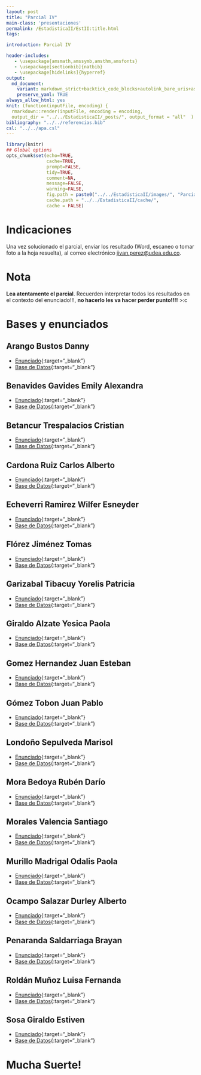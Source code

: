 ```yaml
---
layout: post
title: "Parcial IV"
main-class: 'presentaciones'
permalink: /EstadisticaII/EstII:title.html
tags:

introduction: Parcial IV

header-includes:
   - \usepackage{amsmath,amssymb,amsthm,amsfonts}
   - \usepackage[sectionbib]{natbib}
   - \usepackage[hidelinks]{hyperref}
output:
  md_document:
    variant: markdown_strict+backtick_code_blocks+autolink_bare_uris+ascii_identifiers+tex_math_single_backslash
    preserve_yaml: TRUE
always_allow_html: yes   
knit: (function(inputFile, encoding) {
  rmarkdown::render(inputFile, encoding = encoding,
  output_dir = "../../EstadisticaII/_posts/", output_format = "all"  ) })
bibliography: "../../referencias.bib"
csl: "../../apa.csl"
---
```


```r
library(knitr)
## Global options
opts_chunk$set(echo=TRUE,
               cache=TRUE,
               prompt=FALSE,
               tidy=TRUE,
               comment=NA,
               message=FALSE,
               warning=FALSE,
               fig.path = paste0("../../EstadisticaII/images/", "ParcialIV"),
               cache.path = "../../EstadisticaII/cache/",
               cache = FALSE)
```

# Indicaciones
Una vez solucionado el parcial, enviar los resultado (Word, escaneo o tomar foto a la hoja resuelta), al correo electrónico <a target="_blank" href="mailto:jivan.perez@udea.edu.co"> jivan.perez@udea.edu.co</a>. 

# Nota
**Lea atentamente el parcial**. Recuerden interpretar todos los resultados en el contexto del enunciado!!!, **no hacerlo les va hacer perder punto!!!!** >:c

# Bases y enunciados
## Arango Bustos Danny
* [Enunciado](https://github.com/jiperezga/jiperezga.github.io/raw/master/Dataset/Parcial/T1214748239.pdf){:target="_blank"}
* [Base de Datos](https://github.com/jiperezga/jiperezga.github.io/raw/master/Dataset/Parcial/B1214748239.xlsx){:target="_blank"}

## Benavides Gavides Emily Alexandra
* [Enunciado](https://github.com/jiperezga/jiperezga.github.io/raw/master/Dataset/Parcial/T1023623327.pdf){:target="_blank"}
* [Base de Datos](https://github.com/jiperezga/jiperezga.github.io/raw/master/Dataset/Parcial/B1023623327.xlsx){:target="_blank"}

## Betancur Trespalacios Cristian
* [Enunciado](https://github.com/jiperezga/jiperezga.github.io/raw/master/Dataset/Parcial/T1001362881.pdf){:target="_blank"}
* [Base de Datos](https://github.com/jiperezga/jiperezga.github.io/raw/master/Dataset/Parcial/B1001362881.xlsx){:target="_blank"}

## Cardona Ruiz Carlos Alberto
* [Enunciado](https://github.com/jiperezga/jiperezga.github.io/raw/master/Dataset/Parcial/T1053767519.pdf){:target="_blank"}
* [Base de Datos](https://github.com/jiperezga/jiperezga.github.io/raw/master/Dataset/Parcial/B1053767519.xlsx){:target="_blank"}

## Echeverri Ramirez Wilfer Esneyder
* [Enunciado](https://github.com/jiperezga/jiperezga.github.io/raw/master/Dataset/Parcial/T1000203437.pdf){:target="_blank"}
* [Base de Datos](https://github.com/jiperezga/jiperezga.github.io/raw/master/Dataset/Parcial/B1000203437.xlsx){:target="_blank"}

## Flórez Jiménez Tomas
* [Enunciado](https://github.com/jiperezga/jiperezga.github.io/raw/master/Dataset/Parcial/T1152460117.pdf){:target="_blank"}
* [Base de Datos](https://github.com/jiperezga/jiperezga.github.io/raw/master/Dataset/Parcial/B1152460117.xlsx){:target="_blank"}

## Garizabal Tibacuy Yorelis Patricia
* [Enunciado](https://github.com/jiperezga/jiperezga.github.io/raw/master/Dataset/Parcial/T1035435796.pdf){:target="_blank"}
* [Base de Datos](https://github.com/jiperezga/jiperezga.github.io/raw/master/Dataset/Parcial/B1035435796.xlsx){:target="_blank"}

## Giraldo Alzate Yesica Paola
* [Enunciado](https://github.com/jiperezga/jiperezga.github.io/raw/master/Dataset/Parcial/T1007290732.pdf){:target="_blank"}
* [Base de Datos](https://github.com/jiperezga/jiperezga.github.io/raw/master/Dataset/Parcial/B1007290732.xlsx){:target="_blank"}

## Gomez Hernandez Juan Esteban
* [Enunciado](https://github.com/jiperezga/jiperezga.github.io/raw/master/Dataset/Parcial/T1152471457.pdf){:target="_blank"}
* [Base de Datos](https://github.com/jiperezga/jiperezga.github.io/raw/master/Dataset/Parcial/B1152471457.xlsx){:target="_blank"}

## Gómez Tobon Juan Pablo
* [Enunciado](https://github.com/jiperezga/jiperezga.github.io/raw/master/Dataset/Parcial/T1152710331.pdf){:target="_blank"}
* [Base de Datos](https://github.com/jiperezga/jiperezga.github.io/raw/master/Dataset/Parcial/B1152710331.xlsx){:target="_blank"}

## Londoño Sepulveda Marisol
* [Enunciado](https://github.com/jiperezga/jiperezga.github.io/raw/master/Dataset/Parcial/T1001580456.pdf){:target="_blank"}
* [Base de Datos](https://github.com/jiperezga/jiperezga.github.io/raw/master/Dataset/Parcial/B1001580456.xlsx){:target="_blank"}

## Mora Bedoya Rubén Darío
* [Enunciado](https://github.com/jiperezga/jiperezga.github.io/raw/master/Dataset/Parcial/T1039460833.pdf){:target="_blank"}
* [Base de Datos](https://github.com/jiperezga/jiperezga.github.io/raw/master/Dataset/Parcial/B1039460833.xlsx){:target="_blank"}

## Morales Valencia Santiago
* [Enunciado](https://github.com/jiperezga/jiperezga.github.io/raw/master/Dataset/Parcial/T1007346784.pdf){:target="_blank"}
* [Base de Datos](https://github.com/jiperezga/jiperezga.github.io/raw/master/Dataset/Parcial/B1007346784.xlsx){:target="_blank"}

## Murillo Madrigal Odalis Paola
* [Enunciado](https://github.com/jiperezga/jiperezga.github.io/raw/master/Dataset/Parcial/T1017265065.pdf){:target="_blank"}
* [Base de Datos](https://github.com/jiperezga/jiperezga.github.io/raw/master/Dataset/Parcial/B1017265065.xlsx){:target="_blank"}

## Ocampo Salazar Durley Alberto
* [Enunciado](https://github.com/jiperezga/jiperezga.github.io/raw/master/Dataset/Parcial/T1047964029.pdf){:target="_blank"}
* [Base de Datos](https://github.com/jiperezga/jiperezga.github.io/raw/master/Dataset/Parcial/B1047964029.xlsx){:target="_blank"}

## Penaranda Saldarriaga Brayan
* [Enunciado](https://github.com/jiperezga/jiperezga.github.io/raw/master/Dataset/Parcial/T1001391063.pdf){:target="_blank"}
* [Base de Datos](https://github.com/jiperezga/jiperezga.github.io/raw/master/Dataset/Parcial/B1001391063.xlsx){:target="_blank"}

## Roldán Muñoz Luisa Fernanda
* [Enunciado](https://github.com/jiperezga/jiperezga.github.io/raw/master/Dataset/Parcial/T1128387647.pdf){:target="_blank"}
* [Base de Datos](https://github.com/jiperezga/jiperezga.github.io/raw/master/Dataset/Parcial/B1128387647.xlsx){:target="_blank"}

## Sosa Giraldo Estiven
* [Enunciado](https://github.com/jiperezga/jiperezga.github.io/raw/master/Dataset/Parcial/T1000764590.pdf){:target="_blank"}
* [Base de Datos](https://github.com/jiperezga/jiperezga.github.io/raw/master/Dataset/Parcial/B1000764590.xlsx){:target="_blank"}

<h1> Mucha Suerte! </h1>

